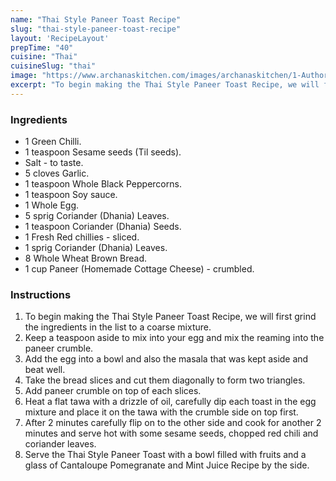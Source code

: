 ---
name: "Thai Style Paneer Toast Recipe"
slug: "thai-style-paneer-toast-recipe"
layout: 'RecipeLayout'
prepTime: "40"
cuisine: "Thai"
cuisineSlug: "thai"
image: "https://www.archanaskitchen.com/images/archanaskitchen/1-Author/sibyl_sunitha/Thai_Style_Paneer_Toast_Recipe.jpg"
excerpt: "To begin making the Thai Style Paneer Toast Recipe, we will first grind the ingredients in the list to a coarse mixture"
---

### Ingredients

- 1 Green Chilli.
- 1 teaspoon Sesame seeds (Til seeds).
- Salt - to taste.
- 5 cloves Garlic.
- 1 teaspoon Whole Black Peppercorns.
- 1 teaspoon Soy sauce.
- 1 Whole Egg.
- 5 sprig Coriander (Dhania) Leaves.
- 1 teaspoon Coriander (Dhania) Seeds.
- 1 Fresh Red chillies - sliced.
- 1 sprig Coriander (Dhania) Leaves.
- 8 Whole Wheat Brown Bread.
- 1 cup Paneer (Homemade Cottage Cheese) - crumbled.

### Instructions

1. To begin making the Thai Style Paneer Toast Recipe, we will first grind the ingredients in the list to a coarse mixture.
1. Keep a teaspoon aside to mix into your egg and mix the reaming into the paneer crumble.
1. Add the egg into a bowl and also the masala that was kept aside and beat well.
1. Take the bread slices and cut them diagonally to form two triangles.
1. Add paneer crumble on top of each slices.
1. Heat a flat tawa with a drizzle of oil, carefully dip each toast in the egg mixture and place it on the tawa with the crumble side on top first.
1. After 2 minutes carefully flip on to the other side and cook for another 2 minutes and serve hot with some sesame seeds, chopped red chili and coriander leaves.
1. Serve the Thai Style Paneer Toast with a bowl filled with fruits and a glass of Cantaloupe Pomegranate and Mint Juice Recipe by the side.
